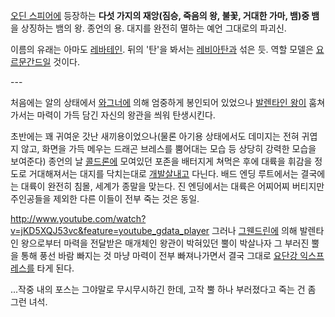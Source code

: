 [[오딘 스피어]]에 등장하는 '''다섯 가지의 재앙(짐승, 죽음의 왕, 불꽃, 거대한 가마, 뱀)중 뱀'''을 상징하는 뱀의 왕. 종언의 용.
대지를 완전히 멸하는 예언 그대로의 파괴신.

이름의 유래는 아마도 [[레바테인]]. 뒤의 '탄'을 봐서는 [[레비아탄]]과 섞은 듯. 역할 모델은 [[요르문간드]]일 것이다.

---

처음에는 알의 상태에서 [[와그너]]에 의해 엄중하게 봉인되어 있었으나 [[발렌타인 왕]]이 훔쳐가서는 마력이 가득 담긴 자신의 왕관을 씌워 탄생시킨다.

초반에는 꽤 귀여운 갓난 새끼용이었으나(물론 아기용 상태에서도 데미지는 전혀 귀엽지 않고, 화면을 가득 메우는 드래곤 브레스를 뿜어대는 모습 등 상당히 강력한 모습을 보여준다) 종언의 날 [[콜드론]]에 모여있던 포존을 배터지게 쳐먹은 후에 대륙을 휘감을 정도로 거대해져서는 대지를 닥치는대로 [[개발살]]내고 다닌다. 배드 엔딩 루트에서는 결국에는 대륙이 완전히 침몰, 세계가 종말을 맞는다. 진 엔딩에서는 대륙은 어찌어찌 버티지만 주인공들을 제외한 다른 이들이 전부 죽는 것은 동일.

{{{#!html
<iframe width="420" height="315" src="http://www.youtube.com/embed/jKD5XQJ53vc" frameborder="0" allowfullscreen></iframe>
}}}
http://www.youtube.com/watch?v=jKD5XQJ53vc&feature=youtube_gdata_player 
그러나 [[그웬드린]]에 의해 발렌타인 왕으로부터 마력을 전달받은 매개체인 왕관이 박혀있던 뿔이 박살나자 그 부러진 뿔을 통해 풍선 바람 빠지는 것 마냥 마력이 전부 빠져나가면서 결국 그대로 [[요단강 익스프레스]]를 타게 된다.

...작중 내의 포스는 그야말로 무시무시하긴 한데, 고작 뿔 하나 부러졌다고 죽는 건 좀 그런 녀석.
